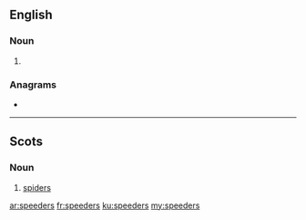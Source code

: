 ==English==

===Noun===
{{head|en|noun plural form}}

# {{plural of|speeder|lang=en}}

===Anagrams===
* {{l|en|preseeds}}

----

==Scots==

===Noun===
{{head|sco|noun plural form}}

# {{lb|sco|South Scots}} [[spiders]]

[[ar:speeders]]
[[fr:speeders]]
[[ku:speeders]]
[[my:speeders]]